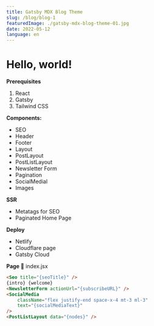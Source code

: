 ```yaml
---
title: Gatsby MDX Blog Theme
slug: /blog/blog-1
featuredImage: ./gatsby-mdx-blog-theme-01.jpg
date: 2022-05-12
language: en
---
```

# Hello, world!

**Prerequisites**

1. React
2. Gatsby
3. Tailwind CSS

**Components:**

- SEO
- Header
- Footer
- Layout
- PostLayout
- PostListLayout
- Newsletter Form
- Pagination
- SocialMedial
- Images

**SSR**

- Metatags for SEO
- Paginated Home Page

**Deploy**

- Netlify
- Cloudflare page
- Gatsby Cloud

**Page 📝** index.jsx

```html
<Seo title="{seoTitle}" />
{intro} {welcome}
<NewsletterForm actionUrl="{subscribeURL}" />
<SocialMedia
	className="flex justify-end space-x-4 mt-3 ml-3"
	text="{socialMediaText}"
/>
<PostListLayout data="{nodes}" />
```
